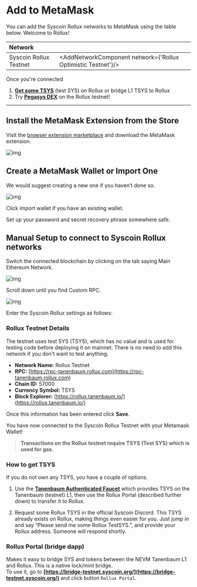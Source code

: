 

# Add to MetaMask

You can add the Syscoin Rollux networks to MetaMask using the table below. Welcome to Rollux!

| Network                                    |                                                      |
| :----------------------------------------- | ---------------------------------------------------- |
| Syscoin Rollux Testnet                             | <AddNetworkComponent network={'Rollux Optimistic Testnet'}/>           |

Once you're connected
1. **[Get some TSYS](/docs/guides/rollux/metamask#how-to-get-tsys)** (test SYS) on Rollux or bridge L1 TSYS to Rollux
2. Try **[Pegasys DEX](https://rollux.pegasys.finance)** on the Rollux testnet!
------


## Install the MetaMask Extension from the Store

Visit the [browser extension marketplace](https://chrome.google.com/webstore/detail/nkbihfbeogaeaoehlefnkodbefgpgknn) and download the MetaMask extension.



![img](../../../images/mm.png)

## Create a MetaMask Wallet or Import One

We would suggest creating a new one if you haven’t done so.

![img](../../../images/mm_new_wallet.png)

Click import wallet if you have an existing wallet.

Set up your password and secret recovery phrase somewhere safe.

## Manual Setup to connect to Syscoin Rollux networks

Switch the connected blockchain by clicking on the tab saying Main Ethereum Network.



![img](../../../images/mm_connect_sys.png)

Scroll down until you find Custom RPC.



![img](../../../images/mm_custom_rpc.png)

Enter the Syscoin Rollux settings as follows:



### Rollux Testnet Details

The testnet uses test SYS (TSYS), which has no value and is used for testing code before deploying it on mainnet. There is no need to add this network if you don't want to test anything.

- **Network Name:** Rollux Testnet
- **RPC:** [https://rpc-tanenbaum.rollux.com](https://rpc-tanenbaum.rollux.com)
- **Chain ID:** 57000
- **Currency Symbol:** TSYS
- **Block Explorer:** [https://rollux.tanenbaum.io/](https://rollux.tanenbaum.io/)



Once this information has been entered click **Save**.

You have now connected to the Syscoin Rollux Testnet with your Metamask Wallet!

> **Transactions on the Rollux testnet require TSYS (Test SYS) which is used for gas.**


### How to get TSYS

If you do not own any TSYS, you have a couple of options.

1. Use the **[Tanenbaum Authenticated Faucet](https://faucet.tanenbaum.io/)** which provides TSYS on the Tanenbaum (testnet) L1, then use the Rollux Portal (described further down) to transfer it to Rollux.  

2. Request some Rollux TSYS in the official Syscoin Discord. This TSYS already exists on Rollux, making things even easier for you. Just jump in and say “Please send me some Rollux TestSYS.”, and provide your Rollux address. Someone will respond shortly.


### Rollux Portal (bridge dapp)

Makes it easy to bridge SYS and tokens between the NEVM Tanenbaum L1 and Rollux. This is a native lock/mint bridge.  
To use it, go to **[https://bridge-testnet.syscoin.org/](https://bridge-testnet.syscoin.org/)** and click button `Rollux Portal`.